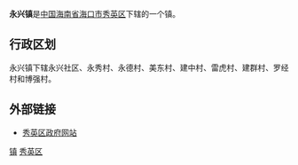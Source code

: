 {{Unreferenced|time=2021-06-07T13:29:40+00:00}}
{{Infobox Settlement
| name = 永兴镇
| image_skyline = 
| imagesize = 
| image_caption = 
| image_flag = 
| image_shield = 
| pushpin_map = 
| pushpin_label_position = bottom
| subdivision_type = 国家
| subdivision_name = {{CHN}}
| subdivision_type1 = [[中华人民共和国行政区划|省]]
| subdivision_name1 = [[海南省|海南省]]
| subdivision_type2 = [[海南省行政区划|市]]
| subdivision_name2 =  [[海口市|海口市]]
| subdivision_type3 = [[海口市行政区划|区]]
| subdivision_name3 = [[秀英区|秀英区]]
| elevation_m = 
| elevation_ft = 
| area_total_km2 = 
| population_as_of = 
| population_total = 
| population_density_km2 = 
| timezone = [[北京时间|北京时间]]
| utc_offset = +8
| timezone_DST = 
| utc_offset_DST = 
| latd = 
| latm = 
| lats = 
| latNS = 
| longd = 
| longm = 
| longs = 
| longEW = 
| postal_code_type = 邮政编码
| postal_code = 570311
| blank_name = 电话区号
| blank_info = 0898
| website = 
}}
'''永兴镇'''是[[中国|中国]][[海南省|海南省]][[海口市|海口市]][[秀英区|秀英区]]下辖的一个镇。

==行政区划==
永兴镇下辖永兴社区、永秀村、永德村、美东村、建中村、雷虎村、建群村、罗经村和博强村。

==外部链接==
*[https://web.archive.org/web/20090714142042/http://www.hkxyq.cn/ 秀英区政府网站]

{{海南小作品}}
{{秀英区行政区划}}
[[Category:秀英区行政区划|镇]]
[[Category:海口建制镇|秀英区]]